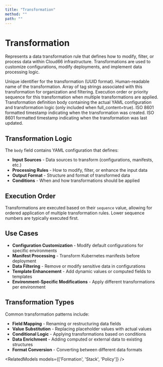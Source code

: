 ```yaml
---
title: "Transformation"
method: ""
path: ""
---
```


# Transformation

Represents a data transformation rule that defines how to modify, filter, or process data within Cloud66 infrastructure. Transformations are used to customize configurations, modify deployments, and implement data processing logic.

<Model>
<ModelProperty name="uid" type="string">
Unique identifier for the transformation (UUID format).
</ModelProperty>

<ModelProperty name="name" type="string">
Human-readable name of the transformation.
</ModelProperty>

<ModelProperty name="tags" type="array">
Array of tag strings associated with this transformation for organization and filtering.
</ModelProperty>

<ModelProperty name="sequence" type="integer">
Execution order or priority sequence for this transformation when multiple transformations are applied.
</ModelProperty>

<ModelProperty name="body" type="string">
Transformation definition body containing the actual YAML configuration and transformation logic (only included when full_content=true).
</ModelProperty>

<ModelProperty name="created_at_iso" type="string">
ISO 8601 formatted timestamp indicating when the transformation was created.
</ModelProperty>

<ModelProperty name="updated_at_iso" type="string">
ISO 8601 formatted timestamp indicating when the transformation was last updated.
</ModelProperty>
</Model>

## Transformation Logic

The `body` field contains YAML configuration that defines:
- **Input Sources** - Data sources to transform (configurations, manifests, etc.)
- **Processing Rules** - How to modify, filter, or enhance the input data
- **Output Format** - Structure and format of transformed data
- **Conditions** - When and how transformations should be applied

## Execution Order

Transformations are executed based on their `sequence` value, allowing for ordered application of multiple transformation rules. Lower sequence numbers are typically executed first.

## Use Cases

- **Configuration Customization** - Modify default configurations for specific environments
- **Manifest Processing** - Transform Kubernetes manifests before deployment
- **Data Filtering** - Remove or modify sensitive data in configurations
- **Template Enhancement** - Add dynamic values or computed fields to templates
- **Environment-Specific Modifications** - Apply different transformations per environment

## Transformation Types

Common transformation patterns include:
- **Field Mapping** - Renaming or restructuring data fields
- **Value Substitution** - Replacing placeholder values with actual values
- **Conditional Logic** - Applying transformations based on conditions
- **Data Enrichment** - Adding computed or external data to existing structures
- **Format Conversion** - Converting between different data formats

<RelatedModels models={['Formation', 'Stack', 'Policy']} />